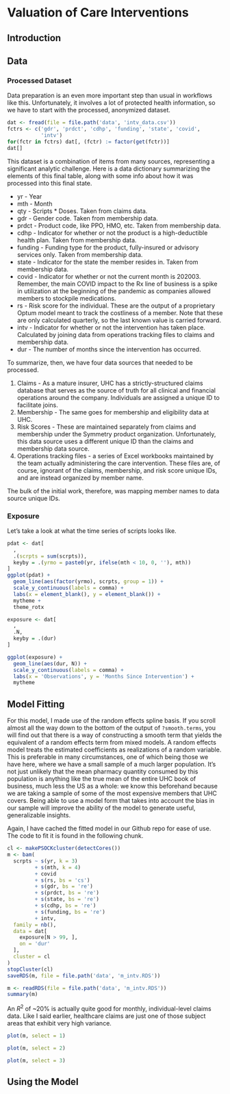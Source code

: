 # Valuation of Care Interventions

## Introduction



## Data

### Processed Dataset

Data preparation is an even more important step than usual in workflows like this.
Unfortunately, it involves a lot of protected health information, so we have to start with the processed, anonymized dataset.  

```r
dat <- fread(file = file.path('data', 'intv_data.csv'))
fctrs <- c('gdr', 'prdct', 'cdhp', 'funding', 'state', 'covid',
           'intv')
for(fctr in fctrs) dat[, (fctr) := factor(get(fctr))]
dat[]
```

This dataset is a combination of items from many sources, representing a significant analytic challenge.
Here is a data dictionary summarizing the elements of this final table, along with some info about how it was processed into this final state.  

* yr - Year  
* mth - Month  
* qty - Scripts * Doses. Taken from claims data.  
* gdr - Gender code. Taken from membership data.  
* prdct - Product code, like PPO, HMO, etc. Taken from membership data.  
* cdhp - Indicator for whether or not the product is a high-deductible health plan. Taken from membership data.  
* funding - Funding type for the product, fully-insured or advisory services only. Taken from membership data.  
* state - Indicator for the state the member resides in. Taken from membership data.  
* covid - Indicator for whether or not the current month is 202003. Remember, the main COVID impact to the Rx line of business is a spike in utilization at the beginning of the pandemic as companies allowed members to stockpile medications.  
* rs - Risk score for the individual. These are the output of a proprietary Optum model meant to track the costliness of a member. Note that these are only calculated quarterly, so the last known value is carried forward.  
* intv - Indicator for whether or not the intervention has taken place. Calculated by joining data from operations tracking files to claims and membership data.  
* dur - The number of months since the intervention has occurred.  

To summarize, then, we have four data sources that needed to be processed.  

1. Claims - As a mature insurer, UHC has a strictly-structured claims database that serves as the source of truth for all clinical and financial operations around the company. Individuals are assigned a unique ID to facilitate joins.  
2. Membership - The same goes for membership and eligibility data at UHC.  
3. Risk Scores - These are maintained separately from claims and membership under the Symmetry product organization.
Unfortunately, this data source uses a different unique ID than the claims and membership data source.  
4. Operations tracking files - a series of Excel workbooks maintained by the team actually administering the care intervention.
These files are, of course, ignorant of the claims, membership, and risk score unique IDs, and are instead organized by member name.  

The bulk of the initial work, therefore, was mapping member names to data source unique IDs.

### Exposure

Let's take a look at what the time series of scripts looks like.  

```r
pdat <- dat[
  ,
  .(scrpts = sum(scrpts)),
  keyby = .(yrmo = paste0(yr, ifelse(mth < 10, 0, ''), mth))
]
ggplot(pdat) +
  geom_line(aes(factor(yrmo), scrpts, group = 1)) +
  scale_y_continuous(labels = comma) +
  labs(x = element_blank(), y = element_blank()) +
  mytheme +
  theme_rotx
```

```r
exposure <- dat[
  ,
  .N,
  keyby = .(dur)
]

ggplot(exposure) +
  geom_line(aes(dur, N)) +
  scale_y_continuous(labels = comma) +
  labs(x = 'Observations', y = 'Months Since Intervention') +
  mytheme
```

## Model Fitting

For this model, I made use of the random effects spline basis.
If you scroll almost all the way down to the bottom of the output of `?smooth.terms`, you will find out that there is a way of constructing a smooth term that yields the equivalent of a random effects term from mixed models.
A random effects model treats the estimated coefficients as realizations of a random variable.
This is preferable in many circumstances, one of which being those we have here, where we have a small sample of a much larger population.
It's not just unlikely that the mean pharmacy quantity consumed by this population is anything like the true mean of the entire UHC book of business, much less the US as a whole: we know this beforehand because we are taking a sample of some of the most expensive members that UHC covers.
Being able to use a model form that takes into account the bias in our sample will improve the ability of the model to generate useful, generalizable insights.  

Again, I have cached the fitted model in our Github repo for ease of use.
The code to fit it is found in the following chunk.

```r
cl <- makePSOCKcluster(detectCores())
m <- bam(
  scrpts ~ s(yr, k = 3)
         + s(mth, k = 4)
         + covid
         + s(rs, bs = 'cs')
         + s(gdr, bs = 're')
         + s(prdct, bs = 're')
         + s(state, bs = 're')
         + s(cdhp, bs = 're')
         + s(funding, bs = 're')
         + intv,
  family = nb(),
  data = dat[
    exposure[N > 99, ],
    on = 'dur'
  ],
  cluster = cl
)
stopCluster(cl)
saveRDS(m, file = file.path('data', 'm_intv.RDS'))
```

```r
m <- readRDS(file = file.path('data', 'm_intv.RDS'))
summary(m)
```

An $R^2$ of ~20% is actually quite good for monthly, individual-level claims data.
Like I said earlier, healthcare claims are just one of those subject areas that exhibit very high variance.  

```r
plot(m, select = 1)
```

```r
plot(m, select = 2)
```

```r
plot(m, select = 3)
```

## Using the Model
